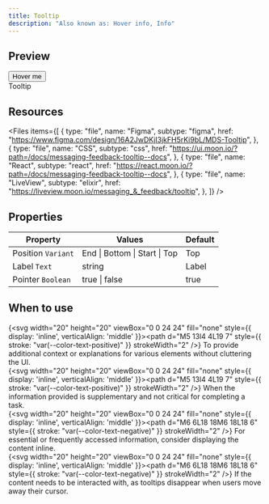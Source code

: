 ```yaml
---
title: Tooltip
description: "Also known as: Hover info, Info"
---
```


## Preview

<div className="w-full bg-primary h-[320px] flex items-center justify-center border border-primary gap-4 not-prose">    
    <div className="moon-tooltip"><button className="moon-button">Hover me</button><div className="moon-tooltip-content">Tooltip</div></div>
</div>

## Resources

<Files
  items={[
    {
      type: "file",
      name: "Figma",
      subtype: "figma",
      href: "https://www.figma.com/design/16A2JwDKjI3jkFH5rKi9bL/MDS-Tooltip",
    },
    {
      type: "file",
      name: "CSS",
      subtype: "css",
      href: "https://ui.moon.io/?path=/docs/messaging-feedback-tooltip--docs",
    },
    {
      type: "file",
      name: "React",
      subtype: "react",
      href: "https://react.moon.io/?path=/docs/messaging-feedback-tooltip--docs",
    },
    {
      type: "file",
      name: "LiveView",
      subtype: "elixir",
      href: "https://liveview.moon.io/messaging_&_feedback/tooltip",
    },
  ]}
/>

## Properties

| **Property**          | **Values**                      | **Default** |
| --------------------- | ------------------------------- | ----------- |
| Position `Variant`    | End \| Bottom \| Start \| Top   | Top         |
| Label `Text`          | string                          | Label       |
| Pointer `Boolean`     | true \| false                   | true        |

## When to use

{<svg width="20" height="20" viewBox="0 0 24 24" fill="none" style={{ display: 'inline', verticalAlign: 'middle' }}><path d="M5 13l4 4L19 7" style={{ stroke: "var(--color-text-positive)" }} strokeWidth="2" /></svg>} To provide additional context or explanations for various elements without cluttering the UI. <br/>
{<svg width="20" height="20" viewBox="0 0 24 24" fill="none" style={{ display: 'inline', verticalAlign: 'middle' }}><path d="M5 13l4 4L19 7" style={{ stroke: "var(--color-text-positive)" }} strokeWidth="2" /></svg>} When the information provided is supplementary and not critical for completing a task. <br/>
{<svg width="20" height="20" viewBox="0 0 24 24" fill="none" style={{ display: 'inline', verticalAlign: 'middle' }}><path d="M6 6L18 18M6 18L18 6" style={{ stroke: "var(--color-text-negative)" }} strokeWidth="2" /></svg>} For essential or frequently accessed information, consider displaying the content inline. <br/>
{<svg width="20" height="20" viewBox="0 0 24 24" fill="none" style={{ display: 'inline', verticalAlign: 'middle' }}><path d="M6 6L18 18M6 18L18 6" style={{ stroke: "var(--color-text-negative)" }} strokeWidth="2" /></svg>} If the content needs to be interacted with, as tooltips disappear when users move away their cursor. <br/>
